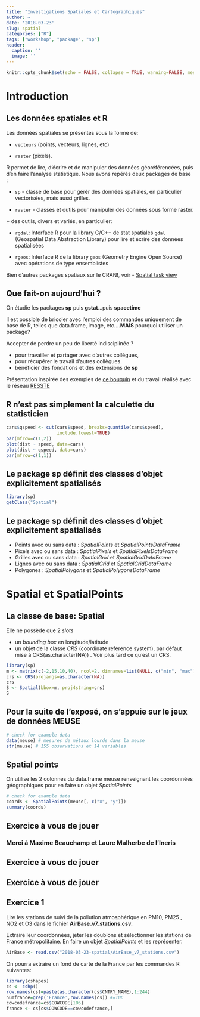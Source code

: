 ```yaml
---
title: "Investigations Spatiales et Cartographiques"
author: ~
date: '2018-03-23'
slug: spatial
categories: ["R"]
tags: ["workshop", "package", "sp"]
header:
  caption: ''
  image: ''
---
```


```r
knitr::opts_chunk$set(echo = FALSE, collapse = TRUE, warning=FALSE, message=FALSE)
```

# Introduction

## Les données spatiales et R {.smaller}

Les données spatiales se présentes sous la forme de:

* `vecteurs` (points, vecteurs, lignes, etc)

* `raster` (pixels).

R permet de lire, d'écrire et de manipuler  des données géoréférencées, puis d'en faire l'analyse statistique. Nous avons repérés deux packages de base :

* `sp` - classe de base pour gérér des données spatiales, en particulier vectorisées, mais aussi grilles.

* `raster` - classes et outils pour manipuler des données sous forme raster.

$+$ des outils, divers et variés, en particulier:

- `rgdal`: Interface R pour la library C/C++ de stat spatiales `gdal` (Geospatial Data Abstraction Library)  pour lire et écrire des données spatialisées

- `rgeos`: Interface R de la library `geos` (Geometry Engine Open Source) avec opérations de type ensemblistes

Bien d'autres packages spatiaux sur le CRAN!, voir - [Spatial task view](http://cran.r-project.org/web/views/Spatial.html)


## Que fait-on aujourd'hui ?

On étudie les packages **sp** puis **gstat**...puis **spacetime**

Il est possible de bricoler avec l’emploi des commandes uniquement de base de R, telles que data.frame, image, etc....**MAIS** pourquoi utiliser un package?

Accepter de perdre un peu de liberté indisciplinée ?

-  pour travailler et partager avec d’autres collègues,
-  pour récupérer le travail d’autres collègues.
-  bénéficier des fondations et des extensions de **sp**

\begin{center}
  \includegraphics[width=0.3\textwidth]{/post/2018-03-23-spatial/figbookbivand.png}
\end{center}
Présentation inspirée des exemples de [ce bouquin](http://asdar-book.org) et du travail réalisé avec le réseau [RESSTE](http://informatique-mia.inra.fr/resste/atelier)

## R n'est pas simplement la calculette du statisticien

```r
cars$qspeed <- cut(cars$speed, breaks=quantile(cars$speed), 
                   include.lowest=TRUE)
par(mfrow=c(1,2))
plot(dist ~ speed, data=cars)
plot(dist ~ qspeed, data=cars)
par(mfrow=c(1,1))
```

## Le package sp définit des classes d’objet explicitement spatialisés

```r
library(sp)
getClass("Spatial")
```

## Le package sp définit des classes d’objet explicitement spatialisés

- Points avec ou sans data : *SpatialPoints* et *SpatialPointsDataFrame*
- Pixels avec ou sans data : *SpatialPixels* et *SpatialPixelsDataFrame*
- Grilles avec ou sans data : *SpatialGrid* et *SpatialGridDataFrame*
- Lignes avec ou sans data : *SpatialGrid* et *SpatialGridDataFrame*
- Polygones                : *SpatialPolygons* et *SpatialPolygonsDataFrame*


# Spatial et SpatialPoints

## La classe de base: Spatial 

Elle ne possède que 2 *slots*

- un *bounding box* en longitude/latitude
- un objet de la classe *CRS* (coordinate reference system), par défaut mise à CRS(as.character(NA)) . Voir plus tard ce qu'est un CRS.

```r
library(sp)
m <- matrix(c(-2,15,10,40), ncol=2, dimnames=list(NULL, c("min", "max")))
crs <- CRS(projargs=as.character(NA))
crs
S <- Spatial(bbox=m, proj4string=crs)
S
```

## Pour la suite de l'exposé, on s'appuie sur le jeux de données MEUSE

```r
# check for example data
data(meuse) # mesures de métaux lourds dans la meuse
str(meuse) # 155 observations et 14 variables
```

## Spatial points
On utilise les 2 colonnes du data.frame meuse renseignant les coordonnées géographiques pour en faire un objet  *SpatialPoints*

```r
# check for example data
coords <- SpatialPoints(meuse[, c("x", "y")]) 
summary(coords)
```
## Exercice à vous de jouer

### Merci à Maxime Beauchamp et Laure Malherbe de l'Ineris

\begin{center}
  \includegraphics[width=1\textwidth]{figINERIS1.png}
\end{center}

## Exercice à vous de jouer

\begin{center}
  \includegraphics[width=1\textwidth]{figINERIS3.png}
\end{center}

## Exercice à vous de jouer

\begin{center}
  \includegraphics[width=1\textwidth]{figINERIS2.png}
\end{center}


## Exercice 1 ##

Lire les stations de suivi de la pollution atmosphérique en PM10, PM25 , NO2 et O3 dans le fichier **AirBase_v7_stations.csv**. 

Extraire leur coordonnées, jeter les doublons et sélectionner les stations de France métropolitaine. En faire un objet *SpatialPoints* et les représenter. 

```r
AirBase <- read.csv("2018-03-23-spatial/AirBase_v7_stations.csv")

```


On pourra extraire un fond de carte de la France par les commandes R suivantes:

```r
library(cshapes)
cs <- cshp()
row.names(cs)=paste(as.character(cs$CNTRY_NAME),1:244)
numfrance=grep('France',row.names(cs)) #=106
cowcodefrance=cs$COWCODE[106]
france <- cs[cs$COWCODE==cowcodefrance,]
```



<!-- ## Spatial points data frame -->
<!-- Retour à Meuse. On ajoute aux coordonnées géographiques les données pour en faire un objet  *SpatialPointsDataFrame*. Ca se comporte comme un dataframe! -->

<!-- ```{r faireSpatialPointsDataFrame1, echo = TRUE, warning = FALSE, message = TRUE} -->
<!-- meuse_sp <- SpatialPointsDataFrame(coords, meuse) -->
<!-- names(meuse_sp) -->
<!-- is(meuse_sp) -->
<!-- is(meuse) -->
<!-- #str(meuse_sp) -->
<!-- ``` -->

<!-- On aurait pu faire plus direct: -->
<!-- ```{r faireSpatialPointsDataFrame2, echo = TRUE, warning = FALSE, message = TRUE} -->
<!-- meuse_sp2 <- meuse -->
<!-- coordinates(meuse_sp2) <- ~x+y  -->
<!-- # str(meuse_sp2) -->
<!-- is(meuse_sp2) -->
<!-- ``` -->
<!-- ## Exercice 2 ## -->

<!-- Lire les données de pollution atmosphérique du 15 juin 2014 en PM10, PM25 , NO2 et O3 pour les stations actives de France métropolitaine dans les fichiers **PM10_20140615.csv**, **PM25_20140615.csv**, **NO2_20140615.csv** et **03_20140615.csv** . Les données manquantes sont codées -999. -->

<!-- On pourra utiliser les packages *tidyR* et *data.table* pour avoir recours à la méthode *merge*. Créer un objet *SpatialPointsDataFrame* contenant les enregistrements géolocalisés de PM10, PM25 , NO2 et O3 pour les stations actives au 15 juin 2014 dont on conservera le type et l'aire.  -->

<!-- ## Recap: ASDAR page 35 -->

<!-- \begin{center} -->
<!--   \includegraphics[width=1\textwidth]{figSpatialPoints.png} -->
<!-- \end{center} -->


<!-- # SpatialGrids & SpatialPixels -->


<!-- ## Spatial grids & pixels -->

<!--   2 representations pour les data sur une grille régulière rectangualire, orientée N-S et E-W: *SpatialPixels* et  *SpatialGrid* -->

<!--   - SpatialPixels comme SpatialPoints, mais avec coordonnées equi-espacées -->

<!--   - SpatialPixelsDataFrame = SpatialPixels+data -->

<!--   - SpatialGridDataFrame = grille entiere et NA où manquantes -->


<!-- ```{r faireSpatialPixelsDataFrame1, echo = TRUE, warning = FALSE, message = TRUE} -->
<!--  data(meuse.grid) -->
<!--  coords <- SpatialPixels(SpatialPoints(meuse.grid[, c("x","y")])) -->
<!-- meuse_spx <- SpatialPixelsDataFrame(coords, meuse.grid) -->
<!-- names(meuse_spx) -->
<!-- slot(meuse_spx, "grid") -->
<!-- object.size(meuse_spx)  -->
<!-- dim(slot(meuse_spx, "data")) -->
<!-- ``` -->

<!-- ## Spatial grids -->

<!--    On peut convertir un *SpatialPixels* en un *SpatialGrid*, ce qui économise de la place de stockage: -->

<!-- ```{r faireSpatialPixelsDataFrame2, echo = TRUE, warning = FALSE, message = TRUE} -->
<!-- meuse_sg <- meuse_spx -->
<!-- fullgrid(meuse_sg) <- TRUE  -->
<!-- slot(meuse_sg, "grid") -->
<!-- class(slot(meuse_sg, "grid")) -->
<!-- object.size(meuse_sg) -->
<!-- dim(slot(meuse_sg, "data")) -->
<!-- par(mfrow=c(1,1)) -->
<!-- ``` -->

<!-- ## Spatial grids -->

<!--  Interpolons par "inverse distance weighting" un objet *SpatialPointsDataFrame*  -->

<!-- ```{r faireSpatialPixelsDataFrame3, echo=TRUE, fig.height=2.5, message=TRUE, warning=FALSE} -->
<!-- library(gstat) -->
<!-- meuse_sg$zincIDW <- idw(zinc~1,meuse_sp, meuse_sg)$var1.pred  -->
<!-- #interpolation par un poids inverse à la distance -->
<!--     bubble(meuse_sp, "zinc",col = c("white", "orange")) -->
<!-- ``` -->

<!-- ## Spatial grids -->

<!-- L'interpolation par "inverse distance weighting" d'un objet *SpatialPointsDataFrame* crée un objet *SpatialGridDataFrame*: -->

<!-- ```{r faireSpatialPixelsDataFrame4, echo = TRUE, warning = FALSE, message = TRUE} -->
<!--     image(meuse_sg,"zincIDW", col= terrain.colors(7)) -->
<!-- ``` -->


<!-- ## Exercice 3 ## -->

<!-- * Lire le champ de pollution atmosphérique du 15 juin 2014 en PM10, PM25 , NO2 et O3 prévues par le code numérique CHIMERE  sur une grille régulière recouvrant la France métropolitaine dans le fichier **chim.20140615.csv**. -->
<!-- Vérifier que l'écartement entre les points est régulier et le corriger si nécessaire. Faire une représentation graphique du champ de prévisions de PM25 du 15 juin 2014 sur laquelle on pourra tracer le fond de carte des contours de la France métropolitaine. -->
<!-- Créer un objet *SpatialPixelDataFrame* . Quelle est sa taille? -->
<!-- Le transformer en un objet *SpatialGridDataFrame*. A-t-on économisé de l'espace de stockage? -->

<!-- * Interpoler par "inverse distance weighting" (en supposant qu'un écart d'un degré de latitude correspond à celui d'un degré de longiture) les observations de PM25 (un objet *SpatialPointsDataFrame* ) sur la grille des previsions Chimère (un objet *SpatialGridDataFrame*). Représenter les erreurs de previsions. -->

<!-- ## Recap ASDAR page 52 -->

<!-- \begin{center} -->
<!--   \includegraphics[width=1\textwidth]{figSpatialGrids.png} -->
<!-- \end{center} -->


<!-- # SpatialLines & SpatialPolygones -->



<!-- ## Polygons -->
<!-- * Un objet *Line* = ensemble de coordonnées 2D sans ordre. Un *Polygon* = *Line* fermée. *Lines*= liste de *Line*. -->
<!-- * Un objet *SpatialLines* = ensemble de listes de coordonnées 2D avec ordre. Idem pour *SpatialPolygons* -->
<!-- * *SpatialLinesDataFrame* et  *SpatialPolygonsDataFrame* =+ data.frame dont les lignes associées aux coordonnées. -->

<!-- ## Polygons et leur famille -->
<!-- Les données meuse du package **sp** contiennent les coordonnées des bords de la rivière. On les transforme en un objet *SpatialPolygons* : -->

<!-- ```{r faireSpatialPolygonsDataFrame1, echo = TRUE, warning = FALSE, message = TRUE} -->
<!-- data(meuse.riv) -->
<!-- str(meuse.riv) -->
<!-- meuse.riv_poly <- SpatialPolygons(list(Polygons(list(Polygon(meuse.riv)), ID = "meuse"))) -->
<!-- summary(meuse.riv_poly ) -->
<!-- ``` -->
<!-- ## *SpatialPolygons* + *SpatialPoints* + *SpatialPixels* -->
<!-- Le tout ensemble: -->

<!-- ```{r faireSpatialPolygonsDataFrame2, echo=TRUE, message=TRUE, warning=FALSE} -->

<!-- layout(matrix(1:4, 1, 4, byrow = TRUE)) -->
<!-- par(mar = c(0,0,1,0)) -->
<!-- #plot(meuse_sp, cex = 0.6) -->
<!-- is(meuse_sp) -->

<!-- cc = coordinates(meuse_sp) -->
<!-- meuse.sl = SpatialLines(list(Lines(list(Line(cc)), "mess"))) -->
<!-- #plot(meuse.sl) -->
<!-- is(meuse.sl) -->

<!-- #plot(meuse.riv_poly, col = "grey") -->
<!-- is(meuse.riv_poly) -->

<!-- #image(meuse_spx, col = "grey") -->
<!-- is(meuse_spx) -->

<!-- ``` -->

<!-- ##  *SpatialPoints* + *SpatialPolygons* + *SpatialPixels* -->
<!-- Le tout ensemble: -->

<!-- ```{r faireSpatialPolygonsDataFrame3, echo=FALSE, fig.width=3, message=TRUE, warning=FALSE} -->
<!-- plot(meuse_sp, cex = 0.6) -->
<!-- title("points") -->

<!-- plot(meuse.sl) -->
<!-- title("lines") -->

<!-- plot(meuse.riv_poly, col = "grey") -->
<!-- title("polygons") -->

<!-- image(meuse_spx, col = "grey") -->
<!-- title("grid") -->

<!-- par(mfrow=c(1,1)) -->
<!-- ``` -->

<!-- ##  *SpatialPoints* + *SpatialPolygons* + *SpatialPixels* -->
<!-- Le tout ensemble: -->

<!-- ```{r faireSpatialPolygonsDataFrame4, echo=FALSE, fig.width=6,fig.height=5, message=TRUE, warning=FALSE} -->
<!-- par(mfrow=c(1,1)) -->
<!-- image(meuse_spx, col = "grey") -->
<!-- plot(meuse.riv_poly, col = "blue",add=T) -->
<!-- plot(meuse_sp, cex = 1.6,add=T) -->
<!-- box() -->

<!-- ``` -->

<!-- ## Spatial Lines et *ContourLines2SLDF* -->

<!-- ```{r faireContourLines2SLDF1, echo=TRUE, fig.width=3, message=TRUE, warning=FALSE} -->
<!-- data(volcano) -->
<!-- #?ContourLines2SLDF -->
<!-- volcano_sl <- ContourLines2SLDF(contourLines(volcano,nlevels=10))  -->
<!-- sapply(slot(volcano_sl, "lines"), function(x) length(slot(x, "Lines"))) -->
<!-- volcano_sl$level -->


<!-- col <- terrain.colors(nlevels(volcano_sl$level))  -->
<!-- # plot(volcano_sl, bg = "grey70", -->
<!-- # col = col[as.numeric(volcano_sl$level)], lwd = 3) -->
<!-- ``` -->

<!-- ## Spatial Lines et *ContourLines2SLDF* -->

<!-- ```{r faireContourLines2SLDF2, echo=FALSE, fig.width=6,fig.height=5, message=TRUE, warning=FALSE} -->
<!-- plot(volcano_sl, bg = "grey70",col = col[as.numeric(volcano_sl$level)], lwd = 3) -->
<!-- ``` -->

<!-- ## Exercice 4 ## -->

<!-- * Quelle est la nature de l'objet *france* obtenu à partir du package *Cshapes* dans l'exercice 1 ? -->

<!-- * Créer des lignes de niveaux pour les previsions Chimère de PM25. Les transformer en un objet de la famille *SpatialPolygonsDataFrame*. Représenter ces lignes de niveaux sur celles obtenues pour l'interpolation ("IDW" ou "krigeage") obtenue à partir des observations de PM25. -->

<!-- ## Recap ASDAR page 40 -->

<!-- \begin{center} -->
<!--   \includegraphics[width=1\textwidth]{figSpatialPolygons.png} -->
<!-- \end{center} -->

